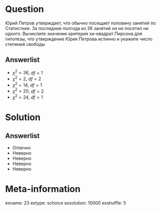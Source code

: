 Question
========
 Юрий Петров утверждает, что обычно посещает половину занятий по Статистике. За последние полгода из 36 занятий он не посетил ни одного. Вычислите значение критерия хи-квадрат Пирсона для гипотезы, что утверждение Юрия Петрова истинно и укажите число степеней свободы
  

Answerlist
----------
*  $\chi^2 = 36$, $df=1$
*  $\chi^2 = 2$, $df=2$
*  $\chi^2 = 14$, $df=1$
*  $\chi^2 = 20$, $df=2$
*  $\chi^2 = 24$, $df=1$

Solution
========

Answerlist
----------
*  Отлично
*  Неверно
*  Неверно
*  Неверно
*  Неверно

Meta-information
================
exname: 23
extype: schoice
exsolution: 10000
exshuffle: 5

